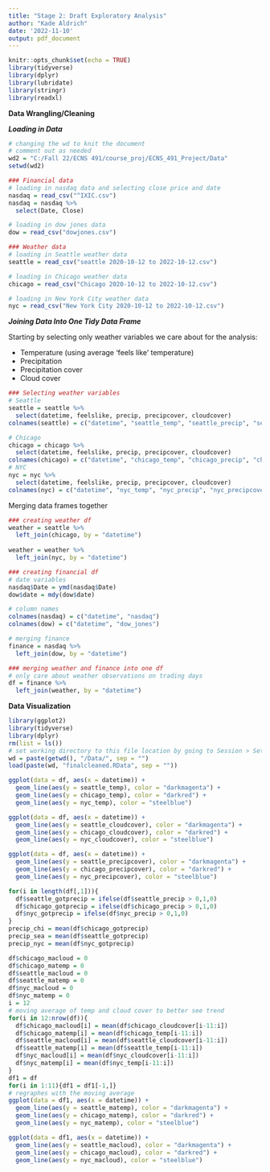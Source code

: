 ```yaml
---
title: "Stage 2: Draft Exploratory Analysis"
author: "Kade Aldrich"
date: '2022-11-10'
output: pdf_document
---
```


```r
knitr::opts_chunk$set(echo = TRUE)
library(tidyverse)
library(dplyr)
library(lubridate)
library(stringr)
library(readxl)
```

**Data Wrangling/Cleaning**

***Loading in Data***

```r
# changing the wd to knit the document
# comment out as needed
wd2 = "C:/Fall 22/ECNS 491/course_proj/ECNS_491_Project/Data"
setwd(wd2)

### Financial data
# loading in nasdaq data and selecting close price and date
nasdaq = read_csv("^IXIC.csv")
nasdaq = nasdaq %>%
  select(Date, Close)

# loading in dow jones data
dow = read_csv("dowjones.csv")

### Weather data
# loading in Seattle weather data
seattle = read_csv("seattle 2020-10-12 to 2022-10-12.csv")

# loading in Chicago weather data
chicago = read_csv("Chicago 2020-10-12 to 2022-10-12.csv")

# loading in New York City weather data
nyc = read_csv("New York City 2020-10-12 to 2022-10-12.csv")
```

***Joining Data Into One Tidy Data Frame***

Starting by selecting only weather variables we care about for the analysis:

-   Temperature (using average 'feels like' temperature)
-   Precipitation
-   Precipitation cover
-   Cloud cover

```r
### Selecting weather variables
# Seattle
seattle = seattle %>%
  select(datetime, feelslike, precip, precipcover, cloudcover)
colnames(seattle) = c("datetime", "seattle_temp", "seattle_precip", "seattle_precipcover", "seattle_cloudcover")

# Chicago
chicago = chicago %>%
  select(datetime, feelslike, precip, precipcover, cloudcover)
colnames(chicago) = c("datetime", "chicago_temp", "chicago_precip", "chicago_precipcover", "chicago_cloudcover")
# NYC
nyc = nyc %>%
  select(datetime, feelslike, precip, precipcover, cloudcover)
colnames(nyc) = c("datetime", "nyc_temp", "nyc_precip", "nyc_precipcover", "nyc_cloudcover")
```

Merging data frames together
```r
### creating weather df
weather = seattle %>% 
  left_join(chicago, by = "datetime")
  
weather = weather %>%
  left_join(nyc, by = "datetime")

### creating financial df
# date variables
nasdaq$Date = ymd(nasdaq$Date)
dow$date = mdy(dow$date)

# column names
colnames(nasdaq) = c("datetime", "nasdaq")
colnames(dow) = c("datetime", "dow_jones")

# merging finance
finance = nasdaq %>%
  left_join(dow, by = "datetime")

### merging weather and finance into one df
# only care about weather observations on trading days
df = finance %>%
  left_join(weather, by = "datetime")
```

**Data Visualization**

```r
library(ggplot2)
library(tidyverse)
library(dplyr)
rm(list = ls())
# set working directory to this file location by going to Session > Set Working Directory > To Source File Location
wd = paste(getwd(), "/Data/", sep = "")
load(paste(wd, "finalcleaned.RData", sep = ""))

ggplot(data = df, aes(x = datetime)) +
  geom_line(aes(y = seattle_temp), color = "darkmagenta") +
  geom_line(aes(y = chicago_temp), color = "darkred") +
  geom_line(aes(y = nyc_temp), color = "steelblue")

ggplot(data = df, aes(x = datetime)) +
  geom_line(aes(y = seattle_cloudcover), color = "darkmagenta") +
  geom_line(aes(y = chicago_cloudcover), color = "darkred") +
  geom_line(aes(y = nyc_cloudcover), color = "steelblue")

ggplot(data = df, aes(x = datetime)) +
  geom_line(aes(y = seattle_precipcover), color = "darkmagenta") +
  geom_line(aes(y = chicago_precipcover), color = "darkred") +
  geom_line(aes(y = nyc_precipcover), color = "steelblue")

for(i in length(df[,1])){
  df$seattle_gotprecip = ifelse(df$seattle_precip > 0,1,0)
  df$chicago_gotprecip = ifelse(df$chicago_precip > 0,1,0)
  df$nyc_gotprecip = ifelse(df$nyc_precip > 0,1,0)
}
precip_chi = mean(df$chicago_gotprecip)
precip_sea = mean(df$seattle_gotprecip) 
precip_nyc = mean(df$nyc_gotprecip)

df$chicago_macloud = 0
df$chicago_matemp = 0
df$seattle_macloud = 0
df$seattle_matemp = 0
df$nyc_macloud = 0
df$nyc_matemp = 0
i = 12
# moving average of temp and cloud cover to better see trend
for(i in 12:nrow(df)){
  df$chicago_macloud[i] = mean(df$chicago_cloudcover[i-11:i])
  df$chicago_matemp[i] = mean(df$chicago_temp[i-11:i])
  df$seattle_macloud[i] = mean(df$seattle_cloudcover[i-11:i])
  df$seattle_matemp[i] = mean(df$seattle_temp[i-11:i])
  df$nyc_macloud[i] = mean(df$nyc_cloudcover[i-11:i])
  df$nyc_matemp[i] = mean(df$nyc_temp[i-11:i])
}
df1 = df
for(i in 1:11){df1 = df1[-1,]}
# regraphes with the moving average
ggplot(data = df1, aes(x = datetime)) +
  geom_line(aes(y = seattle_matemp), color = "darkmagenta") +
  geom_line(aes(y = chicago_matemp), color = "darkred") +
  geom_line(aes(y = nyc_matemp), color = "steelblue")

ggplot(data = df1, aes(x = datetime)) +
  geom_line(aes(y = seattle_macloud), color = "darkmagenta") +
  geom_line(aes(y = chicago_macloud), color = "darkred") +
  geom_line(aes(y = nyc_macloud), color = "steelblue")

```